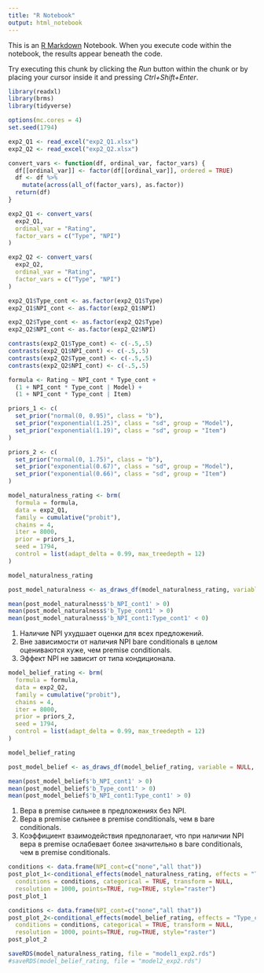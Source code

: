---
title: "R Notebook"
output: html_notebook
---

This is an [R Markdown](http://rmarkdown.rstudio.com) Notebook. When you execute code within the notebook, the results appear beneath the code. 

Try executing this chunk by clicking the *Run* button within the chunk or by placing your cursor inside it and pressing *Ctrl+Shift+Enter*. 

```{r}
library(readxl)
library(brms)
library(tidyverse)

options(mc.cores = 4)
set.seed(1794)
```

```{r}
exp2_Q1 <- read_excel("exp2_Q1.xlsx")
exp2_Q2 <- read_excel("exp2_Q2.xlsx")

convert_vars <- function(df, ordinal_var, factor_vars) {
  df[[ordinal_var]] <- factor(df[[ordinal_var]], ordered = TRUE)
  df <- df %>%
    mutate(across(all_of(factor_vars), as.factor))
  return(df)
}

exp2_Q1 <- convert_vars(
  exp2_Q1, 
  ordinal_var = "Rating", 
  factor_vars = c("Type", "NPI")
)

exp2_Q2 <- convert_vars(
  exp2_Q2, 
  ordinal_var = "Rating", 
  factor_vars = c("Type", "NPI")
)
```

```{r}
exp2_Q1$Type_cont <- as.factor(exp2_Q1$Type)
exp2_Q1$NPI_cont <- as.factor(exp2_Q1$NPI)

exp2_Q2$Type_cont <- as.factor(exp2_Q2$Type)
exp2_Q2$NPI_cont <- as.factor(exp2_Q2$NPI)

contrasts(exp2_Q1$Type_cont) <- c(-.5,.5)
contrasts(exp2_Q1$NPI_cont) <- c(-.5,.5)
contrasts(exp2_Q2$Type_cont) <- c(-.5,.5)
contrasts(exp2_Q2$NPI_cont) <- c(-.5,.5)
```

```{r}
formula <- Rating ~ NPI_cont * Type_cont +
  (1 + NPI_cont * Type_cont | Model) +
  (1 + NPI_cont * Type_cont | Item)
```

```{r}
priors_1 <- c(
  set_prior("normal(0, 0.95)", class = "b"),
  set_prior("exponential(1.25)", class = "sd", group = "Model"),
  set_prior("exponential(1.19)", class = "sd", group = "Item")
)

priors_2 <- c(
  set_prior("normal(0, 1.75)", class = "b"),
  set_prior("exponential(0.67)", class = "sd", group = "Model"),
  set_prior("exponential(0.66)", class = "sd", group = "Item")
)
```

```{r}
model_naturalness_rating <- brm(
  formula = formula,
  data = exp2_Q1,
  family = cumulative("probit"),
  chains = 4,
  iter = 8000,
  prior = priors_1,
  seed = 1794,
  control = list(adapt_delta = 0.99, max_treedepth = 12)
)
```

```{r}
model_naturalness_rating
```

```{r}
post_model_naturalness <- as_draws_df(model_naturalness_rating, variable = NULL, regex = FALSE, inc_warmup = FALSE)

mean(post_model_naturalness$'b_NPI_cont1' > 0)
mean(post_model_naturalness$'b_Type_cont1' > 0)
mean(post_model_naturalness$'b_NPI_cont1:Type_cont1' < 0)
```
1) Наличие NPI ухудшает оценки для всех предложений.
2) Вне зависимости от наличия NPI bare conditionals в целом оцениваются хуже, чем premise conditionals.
3) Эффект NPI не зависит от типа кондиционала.

```{r}
model_belief_rating <- brm(
  formula = formula,
  data = exp2_Q2,
  family = cumulative("probit"),
  chains = 4,
  iter = 8000,
  prior = priors_2,
  seed = 1794,
  control = list(adapt_delta = 0.99, max_treedepth = 12)
)
```

```{r}
model_belief_rating
```

```{r}
post_model_belief <- as_draws_df(model_belief_rating, variable = NULL, regex = FALSE, inc_warmup = FALSE)

mean(post_model_belief$'b_NPI_cont1' > 0)
mean(post_model_belief$'b_Type_cont1' > 0)
mean(post_model_belief$'b_NPI_cont1:Type_cont1' > 0)
```
1) Вера в premise сильнее в предложениях без NPI.
2) Вера в premise сильнее в premise conditionals, чем в bare conditionals.
3) Коэффициент взаимодействия предполагает, что при наличии NPI вера в premise ослабевает более значительно в bare conditionals, чем в premise conditionals.

```{r}
conditions <- data.frame(NPI_cont=c("none","all that"))
post_plot_1<-conditional_effects(model_naturalness_rating, effects = "Type_cont",
  conditions = conditions, categorical = TRUE, transform = NULL,
  resolution = 1000, points=TRUE, rug=TRUE, style="raster")
post_plot_1
```

```{r}
conditions <- data.frame(NPI_cont=c("none","all that"))
post_plot_2<-conditional_effects(model_belief_rating, effects = "Type_cont",
  conditions = conditions, categorical = TRUE, transform = NULL,
  resolution = 1000, points=TRUE, rug=TRUE, style="raster")
post_plot_2
```


```{r}
saveRDS(model_naturalness_rating, file = "model1_exp2.rds")
#saveRDS(model_belief_rating, file = "model2_exp2.rds")
```